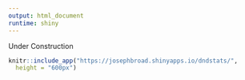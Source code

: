 ```yaml
---
output: html_document
runtime: shiny
---
```


Under Construction

``` r
knitr::include_app("https://josephbroad.shinyapps.io/dndstats/", 
  height = "600px")
``` 